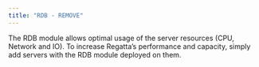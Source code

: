 ```yaml
---
title: "RDB - REMOVE"
---
```


The RDB module allows optimal usage of the server resources (CPU, Network and IO). To
increase Regatta’s performance and capacity, simply add servers with the RDB module
deployed on them.